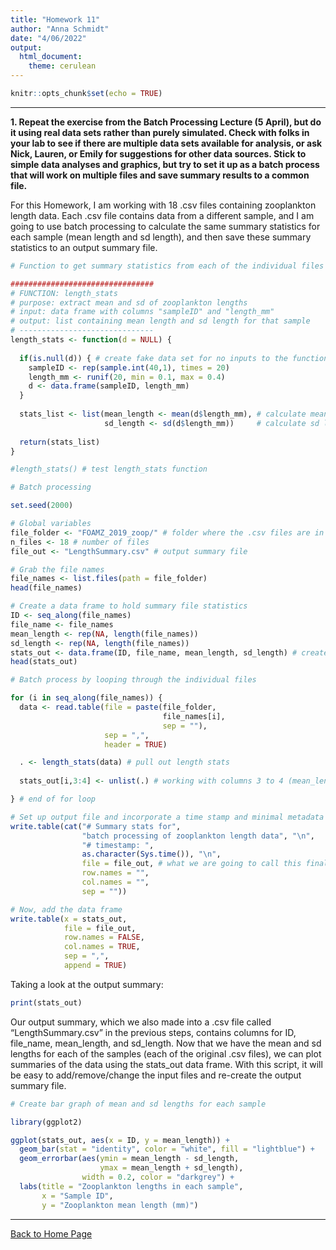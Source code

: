 ```yaml
---
title: "Homework 11"
author: "Anna Schmidt"
date: "4/06/2022"
output: 
  html_document: 
    theme: cerulean
---
```


```r
knitr::opts_chunk$set(echo = TRUE)
```

___
**1. Repeat the exercise from the Batch Processing Lecture (5 April), but do it using real data sets rather than purely simulated. Check with folks in your lab to see if there are multiple data sets available for analysis, or ask Nick, Lauren, or Emily for suggestions for other data sources. Stick to simple data analyses and graphics, but try to set it up as a batch process that will work on multiple files and save summary results to a common file.**

For this Homework, I am working with 18 .csv files containing zooplankton length data. Each .csv file contains data from a different sample, and I am going to use batch processing to calculate the same summary statistics for each sample (mean length and sd length), and then save these summary statistics to an output summary file.

```r
# Function to get summary statistics from each of the individual files (mean and sd of zooplankton lengths)

################################
# FUNCTION: length_stats
# purpose: extract mean and sd of zooplankton lengths
# input: data frame with columns "sampleID" and "length_mm"
# output: list containing mean length and sd length for that sample
# ------------------------------
length_stats <- function(d = NULL) {
  
  if(is.null(d)) { # create fake data set for no inputs to the function
    sampleID <- rep(sample.int(40,1), times = 20)
    length_mm <- runif(20, min = 0.1, max = 0.4)
    d <- data.frame(sampleID, length_mm)
  }
  
  stats_list <- list(mean_length <- mean(d$length_mm), # calculate mean length
                     sd_length <- sd(d$length_mm))     # calculate sd length
                
  return(stats_list)
}

#length_stats() # test length_stats function
```

```r
# Batch processing

set.seed(2000)

# Global variables
file_folder <- "FOAMZ_2019_zoop/" # folder where the .csv files are in my R project
n_files <- 18 # number of files
file_out <- "LengthSummary.csv" # output summary file

# Grab the file names
file_names <- list.files(path = file_folder)
head(file_names)

# Create a data frame to hold summary file statistics
ID <- seq_along(file_names)
file_name <- file_names
mean_length <- rep(NA, length(file_names))
sd_length <- rep(NA, length(file_names))
stats_out <- data.frame(ID, file_name, mean_length, sd_length) # create stats_out
head(stats_out)

# Batch process by looping through the individual files

for (i in seq_along(file_names)) {
  data <- read.table(file = paste(file_folder,
                                  file_names[i],
                                  sep = ""),
                     sep = ",",
                     header = TRUE)

  . <- length_stats(data) # pull out length stats
  
  stats_out[i,3:4] <- unlist(.) # working with columns 3 to 4 (mean_length and sd_length) - unlist, copy into last two columns of stats_out

} # end of for loop

# Set up output file and incorporate a time stamp and minimal metadata
write.table(cat("# Summary stats for",
                "batch processing of zooplankton length data", "\n",
                "# timestamp: ",
                as.character(Sys.time()), "\n",
                file = file_out, # what we are going to call this final file
                row.names = "",
                col.names = "",
                sep = ""))

# Now, add the data frame
write.table(x = stats_out,
            file = file_out,
            row.names = FALSE,
            col.names = TRUE,
            sep = ",",
            append = TRUE)
```

Taking a look at the output summary: 

```r
print(stats_out)
```

Our output summary, which we also made into a .csv file called "LengthSummary.csv" in the previous steps, contains columns for ID, file_name, mean_length, and sd_length. Now that we have the mean and sd lengths for each of the samples (each of the original .csv files), we can plot summaries of the data using the stats_out data frame. With this script, it will be easy to add/remove/change the input files and re-create the output summary file.

```r
# Create bar graph of mean and sd lengths for each sample

library(ggplot2)

ggplot(stats_out, aes(x = ID, y = mean_length)) +
  geom_bar(stat = "identity", color = "white", fill = "lightblue") +
  geom_errorbar(aes(ymin = mean_length - sd_length,
                    ymax = mean_length + sd_length),
                width = 0.2, color = "darkgrey") +
  labs(title = "Zooplankton lengths in each sample",
       x = "Sample ID",
       y = "Zooplankton mean length (mm)")
```

___
[Back to Home Page](index.html)